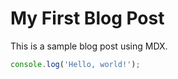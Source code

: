# My First Blog Post

This is a sample blog post using MDX.

```javascript
console.log('Hello, world!');
```
